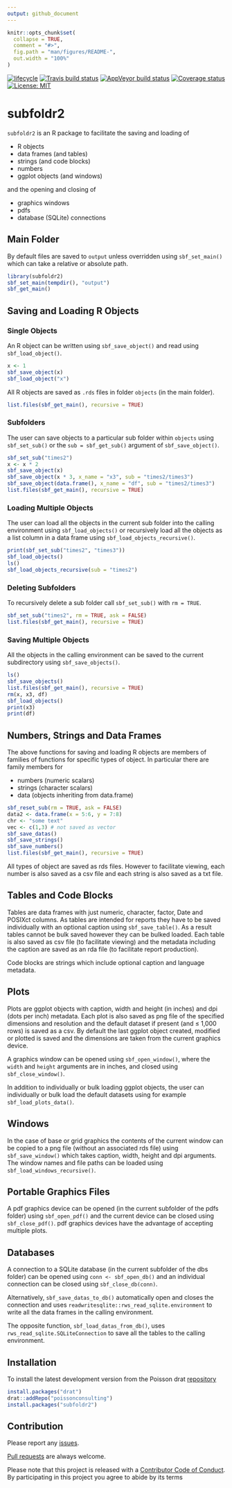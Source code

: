 ```yaml
---
output: github_document
---
```


<!-- README.md is generated from README.Rmd. Please edit that file -->

```r
knitr::opts_chunk$set(
  collapse = TRUE,
  comment = "#>",
  fig.path = "man/figures/README-",
  out.width = "100%"
)
```

[![lifecycle](https://img.shields.io/badge/lifecycle-experimental-orange.svg)](https://www.tidyverse.org/lifecycle/#experimental)
[![Travis build status](https://travis-ci.org/poissonconsulting/subfoldr2.svg?branch=master)](https://travis-ci.org/poissonconsulting/subfoldr2)
[![AppVeyor build status](https://ci.appveyor.com/api/projects/status/github/poissonconsulting/subfoldr2?branch=master&svg=true)](https://ci.appveyor.com/project/poissonconsulting/subfoldr2)
[![Coverage status](https://codecov.io/gh/poissonconsulting/subfoldr2/branch/master/graph/badge.svg)](https://codecov.io/github/poissonconsulting/subfoldr2?branch=master)
[![License: MIT](https://img.shields.io/badge/License-MIT-green.svg)](https://opensource.org/licenses/MIT)

# subfoldr2

`subfoldr2` is an R package to facilitate the saving and loading of 

- R objects
- data frames (and tables)
- strings (and code blocks)
- numbers
- ggplot objects (and windows)

and the opening and closing of

- graphics windows
- pdfs
- database (SQLite) connections

## Main Folder

By default files are saved to `output` unless overridden using `sbf_set_main()`
which can take a relative or absolute path.
```r
library(subfoldr2)
sbf_set_main(tempdir(), "output")
sbf_get_main()
```

## Saving and Loading R Objects

### Single Objects

An R object can be written using `sbf_save_object()` and read using `sbf_load_object()`.
```r
x <- 1
sbf_save_object(x)
sbf_load_object("x")
```
All R objects are saved as `.rds` files in folder `objects` (in the main folder).
```r
list.files(sbf_get_main(), recursive = TRUE)
```

### Subfolders

The user can save objects to a particular sub folder within `objects` using `sbf_set_sub()`
or the `sub = sbf_get_sub()` argument of `sbf_save_object()`.
```r
sbf_set_sub("times2")
x <- x * 2
sbf_save_object(x)
sbf_save_object(x * 3, x_name = "x3", sub = "times2/times3")
sbf_save_object(data.frame(), x_name = "df", sub = "times2/times3")
list.files(sbf_get_main(), recursive = TRUE)
```

### Loading Multiple Objects

The user can load all the objects in the current sub folder into the calling environment 
using `sbf_load_objects()` or recursively load all the objects as a list column in a data frame
using `sbf_load_objects_recursive()`.
```r
print(sbf_set_sub("times2", "times3"))
sbf_load_objects()
ls()
sbf_load_objects_recursive(sub = "times2")
```

### Deleting Subfolders

To recursively delete a sub folder call `sbf_set_sub()` with `rm = TRUE`.
```r
sbf_set_sub("times2", rm = TRUE, ask = FALSE)
list.files(sbf_get_main(), recursive = TRUE)
```

### Saving Multiple Objects

All the objects in the calling environment can be saved to the current subdirectory using `sbf_save_objects()`.
```r
ls()
sbf_save_objects()
list.files(sbf_get_main(), recursive = TRUE)
rm(x, x3, df)
sbf_load_objects()
print(x3)
print(df)
```

## Numbers, Strings and Data Frames

The above functions for saving and loading R objects are members of families of functions
for specific types of object.
In particular there are family members for

- numbers (numeric scalars)
- strings (character scalars)
- data (objects inheriting from data.frame)

```r
sbf_reset_sub(rm = TRUE, ask = FALSE)
data2 <- data.frame(x = 5:6, y = 7:8)
chr <- "some text"
vec <- c(1,3) # not saved as vector
sbf_save_datas()
sbf_save_strings()
sbf_save_numbers()
list.files(sbf_get_main(), recursive = TRUE)
```

All types of object are saved as rds files. 
However to facilitate viewing, each number is also saved as a csv file and each string is also saved as a txt file.

## Tables and Code Blocks

Tables are data frames with just numeric, character, factor, Date and POSIXct columns.
As tables are intended for reports they have to be saved individually with an optional caption 
using `sbf_save_table()`.
As a result tables cannot be bulk saved however they can be bulked loaded.
Each table is also saved as csv file (to facilitate viewing) and the metadata including the caption are saved as an rda file (to facilitate report production).

Code blocks are strings which include optional caption and language metadata.

## Plots

Plots are ggplot objects with caption, width and height (in inches) and dpi (dots per inch) metadata.
Each plot is also saved as png file of the specified dimensions and resolution and the default dataset if present (and $\leq$ 1,000 rows) is saved as a csv.
By default the last ggplot object created, modified or plotted is saved and the dimensions are taken from the current graphics device.

A graphics window can be opened using `sbf_open_window()`, where the `width` and `height` arguments are in inches,
and closed using `sbf_close_window()`.

In addition to individually or bulk loading ggplot objects, the user can individually or bulk load the default datasets
using for example `sbf_load_plots_data()`.

## Windows

In the case of base or grid graphics the contents of the current window can be copied to a png file (without an associated rds file) using `sbf_save_window()` which takes caption, width, height and dpi arguments.
The window names and file paths can be loaded using `sbf_load_windows_recursive()`.

## Portable Graphics Files

A pdf graphics device can be opened (in the current subfolder of the pdfs folder) using `sbf_open_pdf()`
and the current device can be closed using `sbf_close_pdf()`.
pdf graphics devices have the advantage of accepting multiple plots.

## Databases

A connection to a SQLite database (in the current subfolder of the dbs folder) can be opened using `conn <- sbf_open_db()` and an individual connection can be closed using `sbf_close_db(conn)`.

Alternatively, `sbf_save_datas_to_db()` automatically open and closes the connection and uses `readwritesqlite::rws_read_sqlite.environment` to write all the data frames in the calling environment.

The opposite function, `sbf_load_datas_from_db()`, uses `rws_read_sqlite.SQLiteConnection` to save all the tables to the calling environment.

## Installation

To install the latest development version from the Poisson drat [repository](https://github.com/poissonconsulting/drat)
``` r
install.packages("drat")
drat::addRepo("poissonconsulting")
install.packages("subfoldr2")
```

## Contribution

Please report any [issues](https://github.com/poissonconsulting/subfoldr2/issues).

[Pull requests](https://github.com/poissonconsulting/subfoldr2/pulls) are always welcome.

Please note that this project is released with a [Contributor Code of Conduct](CONDUCT.md). 
By participating in this project you agree to abide by its terms
